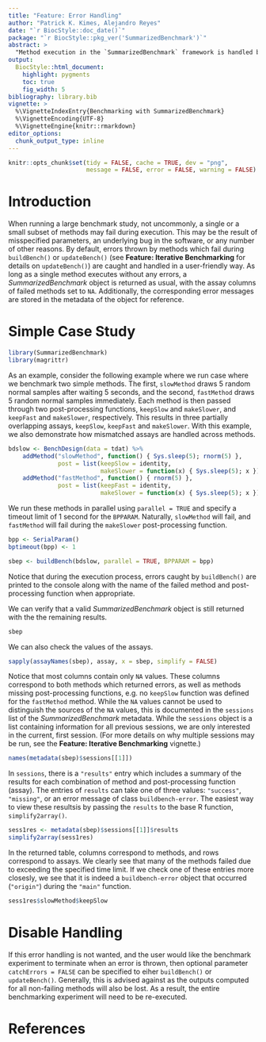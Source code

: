 ```yaml
---
title: "Feature: Error Handling"
author: "Patrick K. Kimes, Alejandro Reyes"
date: "`r BiocStyle::doc_date()`"
package: "`r BiocStyle::pkg_ver('SummarizedBenchmark')`"
abstract: >
  "Method execution in the `SummarizedBenchmark` framework is handled by the `buildBench()` function. Occassionally, errors occur when running several methods on a new data set. The approach to error handling implemented in the `buildBench()` function is described in this vignette along with options to disable error handling.  SummarizedBenchmark package version: `r packageVersion("SummarizedBenchmark")`"
output:
  BiocStyle::html_document:
    highlight: pygments
    toc: true
    fig_width: 5
bibliography: library.bib
vignette: >
  %\VignetteIndexEntry{Benchmarking with SummarizedBenchmark}
  %\VignetteEncoding{UTF-8}
  %\VignetteEngine{knitr::rmarkdown}
editor_options: 
  chunk_output_type: inline
---
```


```r
knitr::opts_chunk$set(tidy = FALSE, cache = TRUE, dev = "png",
                      message = FALSE, error = FALSE, warning = FALSE)
```

# Introduction

When running a large benchmark study, not uncommonly, a single or a small subset of methods may fail during execution. This may be the result of misspecified parameters, an underlying bug in the software, or any number of other reasons. By default, errors thrown by methods which fail during `buildBench()` or `updateBench()` (see **Feature: Iterative Benchmarking** for details on `updateBench()`) are caught and handled in a user-friendly way. As long as a single method executes without any errors, a _SummarizedBenchmark_ object is returned as usual, with the assay columns of failed methods set to `NA`. Additionally, the corresponding error messages are stored in the metadata of the object for reference.

# Simple Case Study

```r
library(SummarizedBenchmark)
library(magrittr)
```

As an example, consider the following example where we run case where we benchmark two simple methods. The first, `slowMethod` draws 5 random normal samples after waiting 5 seconds, and the second, `fastMethod` draws 5 random normal samples immediately. Each method is then passed through two post-processing functions, `keepSlow` and `makeSlower`, and `keepFast` and `makeSlower`, respectively. This results in three partially overlapping assays, `keepSlow`, `keepFast` and `makeSlower`. With this example, we also demonstrate how mismatched assays are handled across methods.  

```r
bdslow <- BenchDesign(data = tdat) %>%
    addMethod("slowMethod", function() { Sys.sleep(5); rnorm(5) },
              post = list(keepSlow = identity,
                          makeSlower = function(x) { Sys.sleep(5); x })) %>%
    addMethod("fastMethod", function() { rnorm(5) },
              post = list(keepFast = identity,
                          makeSlower = function(x) { Sys.sleep(5); x }))
```

We run these methods in parallel using `parallel = TRUE` and specify a timeout limit of 1 second for the `BPPARAM`. Naturally, `slowMethod` will fail, and `fastMethod` will fail during the `makeSlower` post-processing function.

```r
bpp <- SerialParam()
bptimeout(bpp) <- 1

sbep <- buildBench(bdslow, parallel = TRUE, BPPARAM = bpp)
```

Notice that during the execution process, errors caught by `buildBench()` are printed to the console along with the name of the failed method and post-processing function when appropriate. 

We can verify that a valid _SummarizedBenchmark_ object is still returned with the the remaining results.

```r
sbep
```

We can also check the values of the assays.

```r
sapply(assayNames(sbep), assay, x = sbep, simplify = FALSE)
```

Notice that most columns contain only `NA` values. These columns correspond to both methods which returned errors, as well as methods missing post-processing functions, e.g. no `keepSlow` function was defined for the `fastMethod` method. While the `NA` values cannot be used to distinguish the sources of the `NA` values, this is documented in the `sessions` list of the _SummarizedBenchmark_ metadata. While the `sessions` object is a list containing information for all previous sessions, we are only interested in the current, first session. (For more details on why multiple sessions may be run, see the **Feature: Iterative Benchmarking** vignette.)

```r
names(metadata(sbep)$sessions[[1]])
```

In `sessions`, there is a `"results"` entry which includes a summary of the results for each combination of method and post-processing function (assay). The entries of `results` can take one of three values: `"success"`, `"missing"`, or an error message of class `buildbench-error`. The easiest way to view these resultsis by passing the `results` to the base R function, `simplify2array()`.

```r
sess1res <- metadata(sbep)$sessions[[1]]$results
simplify2array(sess1res)
```

In the returned table, columns correspond to methods, and rows correspond to assays. We clearly see that many of the methods failed due to exceeding the specified time limit. If we check one of these entries more closesly, we see that it is indeed a `buildbench-error` object that occurred (`"origin"`) during the `"main"` function.

```r
sess1res$slowMethod$keepSlow
```

# Disable Handling

If this error handling is not wanted, and the user would like the benchmark experiment to terminate when an error is thrown, then optional parameter `catchErrors = FALSE` can be specified to eiher `buildBench()` or `updateBench()`. Generally, this is advised against as the outputs computed for all non-failing methods will also be lost. As a result, the entire benchmarking experiment will need to be re-executed.

# References

